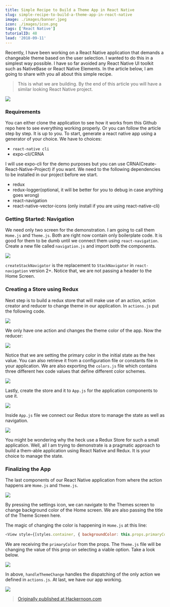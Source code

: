 ```yaml
---
title: Simple Recipe to Build a Theme App in React Native
slug: simple-recipe-to-build-a-theme-app-in-react-native
image: ./images/banner.jpeg
icon: ./images/icon.png
tags: ['React Native']
tutorialID: 48
lead: '2018-09-11'
---
```


Recently, I have been working on a React Native application that demands a changeable theme based on the user selection. I wanted to do this in a simplest way possible. I have so far avoided any React Native UI toolkit such as NativeBase or React Native Elements. In the article below, I am going to share with you all about this simple recipe.

> This is what we are building. By the end of this article you will have a similar looking React Native project.

![](https://cdn-images-1.medium.com/max/800/1*NK6OqE6SWsT3ibxXDhkx6g.gif)

### Requirements

You can either clone the application to see how it works from this Github repo here to see everything working properly. Or you can follow the article step by step. It is up to you. To start, generate a react native app using a generator of your choice. We have to choices:

- `react-native cli`
- expo-cli/CRNA

I will use expo-cli for the demo purposes but you can use CRNA(Create-React-Native-Project) if you want. We need to the following dependencies to be installed in our project before we start.

- redux
- redux-logger(optional, it will be better for you to debug in case anything goes wrong)
- react-navigation
- react-native-vector-icons (only install if you are using react-native-cli)

### Getting Started: Navigation

We need only two screen for the demonstration. I am going to call them `Home.js` and `Theme.js`. Both are right now contain only boilerplate code. It is good for them to be dumb until we connect them using `react-navigation`. Create a new file called `navigation.js` and import both the components.

![](https://cdn-images-1.medium.com/max/800/1*hBNBbPck6EmD9Bq9NCAhzA.png)

`createStackNavigator` is the replacement to `StackNavigator` in `react-navigation` version 2+. Notice that, we are not passing a header to the Home Screen.

### Creating a Store using Redux

Next step is to build a redux store that will make use of an action, action creator and reducer to change theme in our application. In `actions.js` put the following code.

![](https://cdn-images-1.medium.com/max/800/1*T86eAgIOjKi5L0xyuqIxCA.png)

We only have one action and changes the theme color of the app. Now the reducer:

![](https://cdn-images-1.medium.com/max/800/1*n6CqWVOCKJw0an8y2UeqkQ.png)

Notice that we are setting the primary color in the initial state as the hex value. You can also retrieve it from a configuration file or constants file in your application. We are also exporting the `colors.js` file which contains three different hex code values that define different color schemes.

![](https://cdn-images-1.medium.com/max/800/1*bKG_BG6i7e7IvwT9p9zm5g.png)

Lastly, create the store and it to `App.js` for the application components to use it.

![](https://cdn-images-1.medium.com/max/800/1*EBI1jplYD7TB4oxkZMlp_A.png)

Inside `App.js` file we connect our Redux store to manage the state as well as navigation.

![](https://cdn-images-1.medium.com/max/800/1*4xA_ue2jr9WWItYKLQzCFA.png)

You might be wondering why the heck use a Redux Store for such a small application. Well, all I am trying to demonstrate is a pragmatic approach to build a them-able application using React Native and Redux. It is your choice to manage the state.

### Finalizing the App

The last components of our React Native application from where the action happens are `Home.js` and `Theme.js`.

![](https://cdn-images-1.medium.com/max/800/1*P08ni2pglIDyhL0h8SIgbg.png)

By pressing the settings icon, we can navigate to the Themes screen to change background color of the Home screen. We are also passing the title of the Theme Screen here.

The magic of changing the color is happening in `Home.js` at this line:

```js
<View style={[styles.container, { backgroundColor: this.props.primaryColor }]}>
```

We are receiving the `primaryColor` from the props. The `Theme.js` file will be changing the value of this prop on selecting a viable option. Take a look below.

![](https://cdn-images-1.medium.com/max/800/1*pqMt7rWFEqGI8H-Ml70rnQ.png)

In above, `handleThemeChange` handles the dispatching of the only action we defined in `actions.js`. At last, we have our app working.

![](https://cdn-images-1.medium.com/max/800/1*NK6OqE6SWsT3ibxXDhkx6g.gif)

> [Originally published at Hackernoon.com](https://medium.com/hackernoon/simple-recipe-to-build-a-theme-app-in-react-native-8e2456f81bc5)
